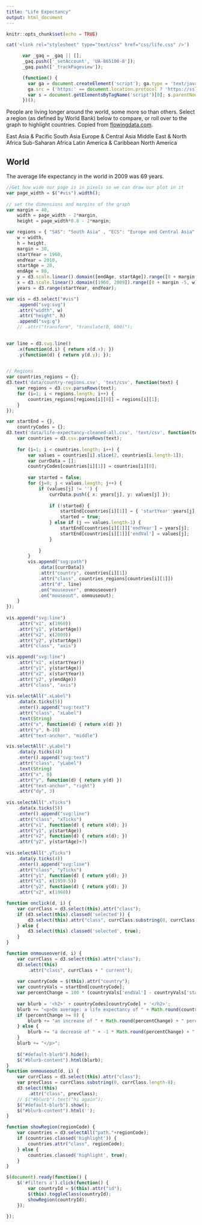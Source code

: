 ```yaml
---
title: "Life Expectancy"
output: html_document
---
```


```r
knitr::opts_chunk$set(echo = TRUE)
```

```r
cat('<link rel="stylesheet" type="text/css" href="css/life.css" />')
```

<script src="https://code.jquery.com/jquery-3.1.1.min.js"></script>
<script type="text/javascript" src="js/d3.js"></script>
<script type="text/javascript" src="js/d3.time.js"></script>
<script type="text/javascript" src="js/d3.csv.js"></script>

```js
      var _gaq = _gaq || [];
      _gaq.push(['_setAccount', 'UA-865100-8']);
      _gaq.push(['_trackPageview']);

      (function() {
        var ga = document.createElement('script'); ga.type = 'text/javascript'; ga.async = true;
        ga.src = ('https:' == document.location.protocol ? 'https://ssl' : 'http://www') + '.google-analytics.com/ga.js';
        var s = document.getElementsByTagName('script')[0]; s.parentNode.insertBefore(ga, s);
      })();

```

People are living longer around the world, some more so than others. Select a region (as defined by World Bank) below to compare, or roll over to the graph to highlight countries. Copied from  [flowingdata.com](http://projects.flowingdata.com/life-expectancy/).

<div class="btn-group btn-group-justified" id="filters">
<a id="EAS" class="btn btn-default">East Asia &amp; Pacific</a>
<a id="SAS" class="btn btn-default">South Asia</a>
<a id="ECS" class="btn btn-default">Europe &amp; Central Asia</a>
<a id="MEA" class="btn btn-default">Middle East &amp; North Africa</a>
<a id="SSF" class="btn btn-default">Sub-Saharan Africa</a>
<a id="LCN" class="btn btn-default">Latin America &amp; Caribbean</a>
<a id="NAC" class="btn btn-default">North America</a>
</div>

<div id="blurb">
<div id="default-blurb">
## World

The average life expectancy in the world in 2009 was 69 years.
</div>
<div id="blurb-content"></div>
</div>
<div id="vis"></div>

```js

//Get how wide our page is in pixels so we can draw our plot in it
var page_width = $("#vis").width();
  
// set the dimensions and margins of the graph
var margin = 40,
    width = page_width - 2*margin,
    height = page_width*0.8 - 2*margin;

var regions = { "SAS": "South Asia" , "ECS": "Europe and Central Asia", "MEA": "Middle East & North Africa", "SSF": "Sub-Saharan Africa", "LCN": "Latin America & Caribbean", "EAS": "East Asia &amp; Pacific", "NAC": "North America" },
	w = width,
	h = height,
	margin = 30,
	startYear = 1960, 
	endYear = 2010,
	startAge = 20,
	endAge = 80,
	y = d3.scale.linear().domain([endAge, startAge]).range([0 + margin, h - margin]),
	x = d3.scale.linear().domain([1960, 2009]).range([0 + margin -5, w]),
	years = d3.range(startYear, endYear);

var vis = d3.select("#vis")
    .append("svg:svg")
    .attr("width", w)
    .attr("height", h)
    .append("svg:g")
    // .attr("transform", "translate(0, 600)");

			
var line = d3.svg.line()
    .x(function(d,i) { return x(d.x); })
    .y(function(d) { return y(d.y); });
					

// Regions
var countries_regions = {};
d3.text('data/country-regions.csv', 'text/csv', function(text) {
    var regions = d3.csv.parseRows(text);
    for (i=1; i < regions.length; i++) {
        countries_regions[regions[i][0]] = regions[i][1];
    }
});

var startEnd = {},
    countryCodes = {};
d3.text('data/life-expectancy-cleaned-all.csv', 'text/csv', function(text) {
    var countries = d3.csv.parseRows(text);
    
    for (i=1; i < countries.length; i++) {
        var values = countries[i].slice(2, countries[i.length-1]);
        var currData = [];
        countryCodes[countries[i][1]] = countries[i][0];
        
        var started = false;
        for (j=0; j < values.length; j++) {
            if (values[j] != '') {
                currData.push({ x: years[j], y: values[j] });
            
                if (!started) {
                    startEnd[countries[i][1]] = { 'startYear':years[j], 'startVal':values[j] };
                    started = true;
                } else if (j == values.length-1) {
                    startEnd[countries[i][1]]['endYear'] = years[j];
                    startEnd[countries[i][1]]['endVal'] = values[j];
                }
                
            }
        }
        vis.append("svg:path")
            .data([currData])
            .attr("country", countries[i][1])
            .attr("class", countries_regions[countries[i][1]])
            .attr("d", line)
            .on("mouseover", onmouseover)
            .on("mouseout", onmouseout);
    }
});  
    
vis.append("svg:line")
    .attr("x1", x(1960))
    .attr("y1", y(startAge))
    .attr("x2", x(2009))
    .attr("y2", y(startAge))
    .attr("class", "axis")

vis.append("svg:line")
    .attr("x1", x(startYear))
    .attr("y1", y(startAge))
    .attr("x2", x(startYear))
    .attr("y2", y(endAge))
    .attr("class", "axis")
			
vis.selectAll(".xLabel")
    .data(x.ticks(5))
    .enter().append("svg:text")
    .attr("class", "xLabel")
    .text(String)
    .attr("x", function(d) { return x(d) })
    .attr("y", h-10)
    .attr("text-anchor", "middle")

vis.selectAll(".yLabel")
    .data(y.ticks(4))
    .enter().append("svg:text")
    .attr("class", "yLabel")
    .text(String)
	.attr("x", 0)
	.attr("y", function(d) { return y(d) })
	.attr("text-anchor", "right")
	.attr("dy", 3)
			
vis.selectAll(".xTicks")
    .data(x.ticks(5))
    .enter().append("svg:line")
    .attr("class", "xTicks")
    .attr("x1", function(d) { return x(d); })
    .attr("y1", y(startAge))
    .attr("x2", function(d) { return x(d); })
    .attr("y2", y(startAge)+7)
	
vis.selectAll(".yTicks")
    .data(y.ticks(4))
    .enter().append("svg:line")
    .attr("class", "yTicks")
    .attr("y1", function(d) { return y(d); })
    .attr("x1", x(1959.5))
    .attr("y2", function(d) { return y(d); })
    .attr("x2", x(1960))

function onclick(d, i) {
    var currClass = d3.select(this).attr("class");
    if (d3.select(this).classed('selected')) {
        d3.select(this).attr("class", currClass.substring(0, currClass.length-9));
    } else {
        d3.select(this).classed('selected', true);
    }
}

function onmouseover(d, i) {
    var currClass = d3.select(this).attr("class");
    d3.select(this)
        .attr("class", currClass + " current");
    
    var countryCode = $(this).attr("country");
    var countryVals = startEnd[countryCode];
    var percentChange = 100 * (countryVals['endVal'] - countryVals['startVal']) / countryVals['startVal'];
    
    var blurb = '<h2>' + countryCodes[countryCode] + '</h2>';
    blurb += "<p>On average: a life expectancy of " + Math.round(countryVals['startVal']) + " years in " + countryVals['startYear'] + " and " + Math.round(countryVals['endVal']) + " years in " + countryVals['endYear'] + ", ";
    if (percentChange >= 0) {
        blurb += "an increase of " + Math.round(percentChange) + " percent."
    } else {
        blurb += "a decrease of " + -1 * Math.round(percentChange) + " percent."
    }
    blurb += "</p>";
    
    $("#default-blurb").hide();
    $("#blurb-content").html(blurb);
}
function onmouseout(d, i) {
    var currClass = d3.select(this).attr("class");
    var prevClass = currClass.substring(0, currClass.length-8);
    d3.select(this)
        .attr("class", prevClass);
    // $("#blurb").text("hi again");
    $("#default-blurb").show();
    $("#blurb-content").html('');
}

function showRegion(regionCode) {
    var countries = d3.selectAll("path."+regionCode);
    if (countries.classed('highlight')) {
        countries.attr("class", regionCode);
    } else {
        countries.classed('highlight', true);
    }
}

```

```js
$(document).ready(function() {
    $('#filters a').click(function() {
        var countryId = $(this).attr("id");
        $(this).toggleClass(countryId);
        showRegion(countryId);
    });
    
});
```

<!-- part of the requirement for the javascipt to run -->